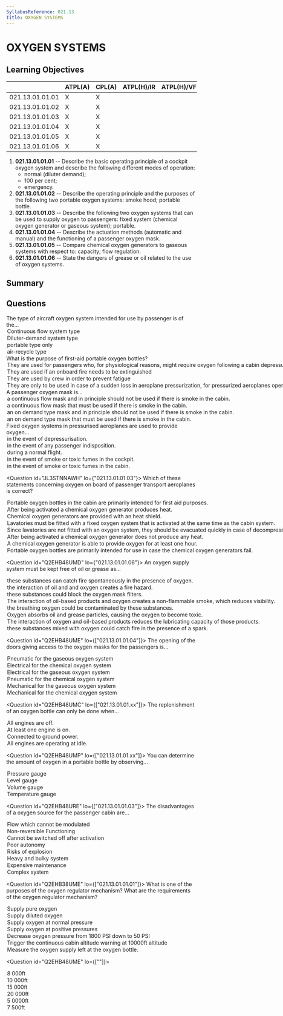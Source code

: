 ```yaml
---
SyllabusReference: 021.13
Title: OXYGEN SYSTEMS
---
```


# OXYGEN SYSTEMS

## Learning Objectives

|                 | ATPL(A) | CPL(A) | ATPL(H)/IR | ATPL(H)/VFR | CPL(H) | IR  | CBIR(A) |
| --------------- | ------- | ------ | ---------- | ----------- | ------ | --- | ------- |
| 021.13.01.01.01 | X       | X      |            |             |        |     |         |
| 021.13.01.01.02 | X       | X      |            |             |        |     |         |
| 021.13.01.01.03 | X       | X      |            |             |        |     |         |
| 021.13.01.01.04 | X       | X      |            |             |        |     |         |
| 021.13.01.01.05 | X       | X      |            |             |        |     |         |
| 021.13.01.01.06 | X       | X      |            |             |        |     |         |

1. **021.13.01.01.01** -- Describe the basic operating principle of a cockpit
   oxygen system and describe the following different modes of operation:
   - normal (diluter demand);
   - 100 per cent;
   - emergency.
2. **021.13.01.01.02** -- Describe the operating principle and the purposes of
   the following two portable oxygen systems: smoke hood; portable bottle.
3. **021.13.01.01.03** -- Describe the following two oxygen systems that can be
   used to supply oxygen to passengers: fixed system (chemical oxygen generator
   or gaseous system); portable.
4. **021.13.01.01.04** -- Describe the actuation methods (automatic and manual)
   and the functioning of a passenger oxygen mask.
5. **021.13.01.01.05** -- Compare chemical oxygen generators to gaseous systems
   with respect to: capacity; flow regulation.
6. **021.13.01.01.06** -- State the dangers of grease or oil related to the use
   of oxygen systems.

## Summary

## Questions

<Question id="JL3STNNAWE" lo="021.13.01.01.04">
  <Text variant="oneCorrect">
    The type of aircraft oxygen system intended for use by <Subject /> passenger
    is of the...
  </Text>
  <Option subject={[["passengers"]]}>Continuous flow system type</Option>
  <Option subject={[["flight crew"]]}>Diluter-demand system type</Option>
  <Option>portable type only</Option>
  <Option>air-recycle type</Option>
</Question>

<Question id="JL3STNNAWD" lo="021.13.01.01.03">
  <Text variant="oneCorrect">
    What is the purpose of first-aid portable oxygen bottles?
  </Text>
  <Option correct>
    They are used for passengers who, for physiological reasons, might require
    oxygen following a cabin depressurization.
  </Option>
  <Option>They are used if an onboard fire needs to be extinguished</Option>
  <Option>They are used by crew in order to prevent fatigue</Option>
  <Option>
    They are only to be used in case of a sudden loss in aeroplane
    pressurization, for pressurized aeroplanes operated at pressure altitudes of
    10000 ft and above
  </Option>
</Question>

<Question id="JL3STNNAWF" lo="021.13.01.01.03">
  <Text variant="oneCorrect">A passenger oxygen mask is...</Text>
  <Option
    correct
    why="a mixture of pure oxygen together with cabin air will be supplied, therefore it should not be used if there is smoke on the cabin."
  >
    a continuous flow mask and in principle should not be used if there is smoke
    in the cabin.
  </Option>
  <Option>
    a continuous flow mask that must be used if there is smoke in the cabin.
  </Option>
  <Option>
    an on demand type mask and in principle should not be used if there is smoke
    in the cabin.
  </Option>
  <Option>
    an on demand type mask that must be used if there is smoke in the cabin.
  </Option>
</Question>

<Question id="JL3STNNAWG" lo="021.13.01.01.03">
  <Text variant="multipleCorrect" select={6}>
    Fixed oxygen systems in pressurised aeroplanes are used to provide oxygen...
  </Text>
  <Option correct>in the event of depressurisation.</Option>
  <Option>in the event of any passenger indisposition.</Option>
  <Option>during a normal flight.</Option>
  <Option
    correct
    why="the cockpit oxygen system does not mix with cabin air, therefore it is suitable for use in case of smoke."
  >
    in the event of smoke or toxic fumes in the cockpit.
  </Option>
  <Option why="fixed oxygen systems in the cabin mix pure oxygen with cabin air, and are therefore inadequate in case of cabin smoke.">
    in the event of smoke or toxic fumes in the cabin.
  </Option>
</Question>

<Question id="JL3STNNAWH" lo={"021.13.01.01.03"}>
  <Text variant="oneCorrect">
    Which of these statements concerning oxygen on board of passenger transport
    aeroplanes is correct?
  </Text>
  <Option correct>
    Portable oxygen bottles in the cabin are primarily intended for first aid
    purposes.
  </Option>
  <Option correct>
    After being activated a chemical oxygen generator produces heat.
  </Option>
  <Option correct>
    Chemical oxygen generators are provided with an heat shield.
  </Option>
  <Option correct>
    Lavatories must be fitted with a fixed oxygen system that is activated at
    the same time as the cabin system.
  </Option>
  <Option why="lavatories must be equipped with an oxygen system as any other cabin location">
    Since lavatories are not fitted with an oxygen system, they should be
    evacuated quickly in case of decompression.
  </Option>
  <Option why="chemical generators heat up when activated">
    After being activated a chemical oxygen generator does not produce any heat.
  </Option>
  <Option why="chemical generators typically have a lifespan of less than 15 mins as they are intended to supply oxygen only during enough time to allow the aircraft to descend below 10.000ft">
    A chemical oxygen generator is able to provide oxygen for at least one hour.
  </Option>
  <Option why="their primary use is for first aid purposes.">
    Portable oxygen bottles are primarily intended for use in case the chemical
    oxygen generators fail.
  </Option>
</Question>

<Question id="Q2EHB48UMD" lo={"021.13.01.01.06"}>
  <Text variant="oneCorrect">
    An oxygen supply system must be kept free of oil or grease as...
  </Text>
  <Option
    correct
    why="Spontaneous in this case means 'without the need of a spark'"
  >
    these substances can catch fire spontaneously in the presence of oxygen.
  </Option>
  <Option correct>
    the interaction of oil and and oxygen creates a fire hazard.
  </Option>
  <Option>these substances could block the oxygen mask filters.</Option>
  <Option>
    The interaction of oil-based products and oxygen creates a non-flammable
    smoke, which reduces visibility.
  </Option>
  <Option>
    the breathing oxygen could be contaminated by these substances.
  </Option>
  <Option>
    Oxygen absorbs oil and grease particles, causing the oxygen to become toxic.
  </Option>
  <Option why="Although correct, maintaining good oil lubrication properties is not even close to a priority in an oxygen system.">
    The interaction of oxygen and oil-based products reduces the lubricating
    capacity of those products.
  </Option>
  <Option why="no spark is necessary. 100% oxygen is usually enough to ignite most combustible mixtures">
    these substances mixed with oxygen could catch fire in the presence of a
    spark.
  </Option>
</Question>

<Question id="Q2EHB48UME" lo={["021.13.01.01.04"]}>
  <Text variant="multipleCorrect" select={4}>
    The opening of the doors giving access to the oxygen masks for the
    passengers is...
  </Text>
  <Option subject={[[]]} key={1}>
    Pneumatic for the gaseous oxygen system
  </Option>
  <Option subject={[[]]} key={2}>
    Electrical for the chemical oxygen system
  </Option>
  <Option key={1}>Electrical for the gaseous oxygen system</Option>
  <Option key={2}>Pneumatic for the chemical oxygen system</Option>
  <Option key={1}>Mechanical for the gaseous oxygen system</Option>
  <Option key={2}>Mechanical for the chemical oxygen system</Option>
</Question>

<Question id="Q2EHB48UMC" lo={["021.13.01.01.xx"]}>
  <Text variant="oneCorrect">
    The replenishment of an oxygen bottle can only be done when...
  </Text>
  <Option
    correct
    why="To prevent accidental combustion of an oxygen rich environment, this dangerous operation must be done with engines off."
  >
    All engines are off.
  </Option>
  <Option>At least one engine is on.</Option>
  <Option>Connected to ground power.</Option>
  <Option>All engines are operating at idle.</Option>
</Question>

<Question id="Q2EHB48UMP" lo={["021.13.01.01.xx"]}>
  <Text variant="oneCorrect">
    You can determine the amount of oxygen in a portable bottle by observing...
  </Text>
  <Option subject={[[]]}>Pressure gauge</Option>
  <Option>Level gauge</Option>
  <Option>Volume gauge</Option>
  <Option>Temperature gauge</Option>
</Question>

<Question id="Q2EHB48URE" lo={["021.13.01.01.03"]}>
  <Text variant="multipleCorrect" select={5}>
    The disadvantages of a <Subject /> oxygen source for the passenger cabin
    are...
  </Text>
  <Option subject={[["chemical"]]}>Flow which cannot be modulated</Option>
  <Option subject={[["chemical"]]} key={1}>
    Non-reversible Functioning
  </Option>
  <Option subject={[["chemical"]]} key={1}>
    Cannot be switched off after activation
  </Option>
  <Option subject={[["chemical"]]}>Poor autonomy</Option>
  <Option why={["gaseous"]}>Risks of explosion</Option>
  <Option why={["gaseous"]}>Heavy and bulky system</Option>
  <Option why={["gaseous"]}>Expensive maintenance</Option>
  <Option why={["gaseous"]}>Complex system</Option>
</Question>

<Question id="Q2EHB38UME" lo={["021.13.01.01.01"]}>
  <Text variant="oneCorrect">
    What is one of the purposes of the oxygen regulator mechanism?
  </Text>
  <Text variant="multipleCorrect" select={5}>
    What are the requirements of the oxygen regulator mechanism?
  </Text>
  <Option subject={[[]]}>Supply pure oxygen</Option>
  <Option subject={[[]]}>Supply diluted oxygen</Option>
  <Option subject={[[]]}>Supply oxygen at normal pressure</Option>
  <Option subject={[[]]}>Supply oxygen at positive pressures</Option>
  <Option why="The regulator pressure intake is around 300 PSI. The Pressure must be dropped from around 1800 PSI, down to 300 PSI before entering the regulator">
    Decrease oxygen pressure from 1800 PSI down to 50 PSI
  </Option>
  <Option why="The regulator is just a mechanical device, and does not trigger any warnings">
    Trigger the continuous cabin altitude warning at 10000ft altitude
  </Option>
  <Option why="This is measure with a pressure measurement device.">
    Measure the oxygen supply left at the oxygen bottle.
  </Option>
</Question>

<Question id="Q2EHB48UME" lo={[""]}>
  <Text variant="oneCorrect">
    <Subject />
  </Text>
  <Option subject={[["An Alert"]]}>8 000ft</Option>
  <Option subject={[["Warning sounds"]]}>10 000ft</Option>
  <Option subject={[["Oxygen Mask drops"]]}>15 000ft</Option>
  <Option>20 000ft</Option>
  <Option>5 0000ft</Option>
  <Option>7 500ft</Option>
</Question>
